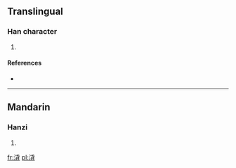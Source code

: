 ==Translingual==

===Han character===
{{Han char|rn=85|rad=水|as=07|sn=10|four=|canj=水戈心月 (EIPB)}}

# {{defn|Han|sort=水07}}

====References====
* {{Han ref|kx=0625.060|dkj=17493|hdz=31620.130|uh=6D73|ud=28019}}

----

==Mandarin==

===Hanzi===
{{cmn-hanzi|pin=[[yì]] ([[yi4]])|wg=i<sup>4</sup>}}

# {{defn|Mandarin|sort=水07}}

[[fr:浳]]
[[pl:浳]]